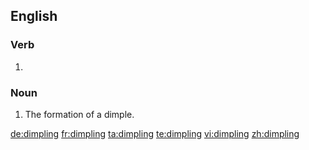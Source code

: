 ==English==

===Verb===
{{head|en|present participle}}

# {{present participle of|dimple|lang=en}}

===Noun===
{{en-noun}}

# The formation of a dimple.

[[de:dimpling]]
[[fr:dimpling]]
[[ta:dimpling]]
[[te:dimpling]]
[[vi:dimpling]]
[[zh:dimpling]]